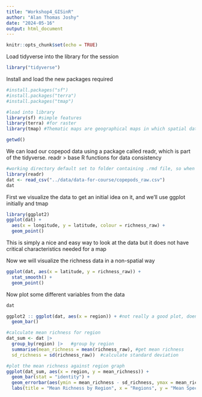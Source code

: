 ```yaml
---
title: "Workshop4_GISinR"
author: "Alan Thomas Joshy"
date: "2024-05-16"
output: html_document
---
```


```r
knitr::opts_chunk$set(echo = TRUE)
```


Load tidyverse into the library for the session
```r
library("tidyverse")
```

Install and load the new packages required
```r
#install.packages("sf")
#install.packages("terra")
#install.packages("tmap")

#load into library
library(sf) #simple features
library(terra) #for raster
library(tmap) #Thematic maps are geographical maps in which spatial data distributions are visualized

```
```r
getwd()
```


We can load our copepod data using a package called readr, which is part of the tidyverse. readr > base R functions for data consistency
```r
#working directory default set to folder containing .rmd file, so when loading data specify to go back up a folder using "../"
library(readr)
dat <- read_csv("../data/data-for-course/copepods_raw.csv")
dat
```


First we visualize the data to get an initial idea on it, and we'll use ggplot initially and tmap
```r
library(ggplot2)
ggplot(dat) +
  aes(x = longitude, y = latitude, colour = richness_raw) +
  geom_point()
```

This is simply a nice and easy way to look at the data but it does not have critical characteristics needed for a map 

Now we will visualize the richness data in a non-spatial way
```r
ggplot(dat, aes(x = latitude, y = richness_raw)) +
  stat_smooth() +
  geom_point()
```

Now plot some different variables from the data

```r
dat
```
```r
ggplot2 :: ggplot(dat, aes(x = region)) + #not really a good plot, doent give any info on
  geom_bar()
```


```r
#calculate mean richness for region
dat_sum <- dat |>
  group_by(region) |>   #group by region
  summarise(mean_richness = mean(richness_raw), #get mean richness
  sd_richness = sd(richness_raw))  #calculate standard deviation 

#plot the mean richness against region graph
ggplot(dat_sum, aes(x = region, y = mean_richness)) +
  geom_bar(stat = "identity") +
  geom_errorbar(aes(ymin = mean_richness - sd_richness, ymax = mean_richness + sd_richness),width = 0.2) + 
  labs(title = "Mean Richness by Region", x = "Regions", y = "Mean Species Richness")

  
```

